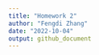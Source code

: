 ```yaml
---
title: "Homework 2"
author: "Fengdi Zhang"
date: "2022-10-04"
output: github_document
---
```


```r

```

## 


```r

```

## 


```r

```

